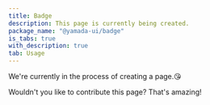 ```yaml
---
title: Badge
description: This page is currently being created.
package_name: "@yamada-ui/badge"
is_tabs: true
with_description: true
tab: Usage
---
```


We're currently in the process of creating a page.😘

Wouldn't you like to contribute this page? That's amazing!
